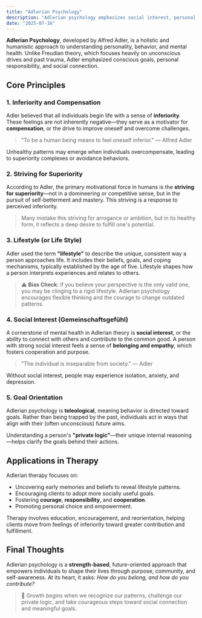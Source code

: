 ```yaml
---
title: "Adlerian Psychology"
description: "Adlerian psychology emphasizes social interest, personal responsibility, and the pursuit of self-betterment."
date: "2025-07-16"
---
```


**Adlerian Psychology**, developed by Alfred Adler, is a holistic and humanistic approach to understanding personality, behavior, and mental health. Unlike Freudian theory, which focuses heavily on unconscious drives and past trauma, Adler emphasized conscious goals, personal responsibility, and social connection.

## Core Principles

### 1. Inferiority and Compensation

Adler believed that all individuals begin life with a sense of **inferiority**. These feelings are not inherently negative—they serve as a motivator for **compensation**, or the drive to improve oneself and overcome challenges.

> "To be a human being means to feel oneself inferior." — Alfred Adler

Unhealthy patterns may emerge when individuals overcompensate, leading to superiority complexes or avoidance behaviors.

### 2. Striving for Superiority

According to Adler, the primary motivational force in humans is the **striving for superiority**—not in a domineering or competitive sense, but in the pursuit of self-betterment and mastery. This striving is a response to perceived inferiority.

> Many mistake this striving for arrogance or ambition, but in its healthy form, it reflects a deep desire to fulfill one's potential.

### 3. Lifestyle (or Life Style)

Adler used the term **"lifestyle"** to describe the unique, consistent way a person approaches life. It includes their beliefs, goals, and coping mechanisms, typically established by the age of five. Lifestyle shapes how a person interprets experiences and relates to others.

> ⚠️ **Bias Check**: If you believe your perspective is the only valid one, you may be clinging to a rigid lifestyle. Adlerian psychology encourages flexible thinking and the courage to change outdated patterns.

### 4. Social Interest (Gemeinschaftsgefühl)

A cornerstone of mental health in Adlerian theory is **social interest**, or the ability to connect with others and contribute to the common good. A person with strong social interest feels a sense of **belonging and empathy**, which fosters cooperation and purpose.

> "The individual is inseparable from society." — Adler

Without social interest, people may experience isolation, anxiety, and depression.

### 5. Goal Orientation

Adlerian psychology is **teleological**, meaning behavior is directed toward goals. Rather than being trapped by the past, individuals act in ways that align with their (often unconscious) future aims.

Understanding a person's **"private logic"**—their unique internal reasoning—helps clarify the goals behind their actions.

## Applications in Therapy

Adlerian therapy focuses on:

- Uncovering early memories and beliefs to reveal lifestyle patterns.
- Encouraging clients to adopt more socially useful goals.
- Fostering **courage**, **responsibility**, and **cooperation**.
- Promoting personal choice and empowerment.

Therapy involves education, encouragement, and reorientation, helping clients move from feelings of inferiority toward greater contribution and fulfillment.

## Final Thoughts

Adlerian psychology is a **strength-based**, future-oriented approach that empowers individuals to shape their lives through purpose, community, and self-awareness. At its heart, it asks: _How do you belong, and how do you contribute?_

> 🌱 Growth begins when we recognize our patterns, challenge our private logic, and take courageous steps toward social connection and meaningful goals.
